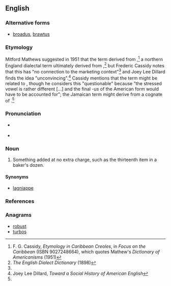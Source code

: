 ==English==

===Alternative forms===
* [[broadus]], [[brawtus]]

===Etymology===
Mitford Mathews suggested in 1951 that the term derived from {{m|en||brot|scrap(s), small amount(s)}},<ref name="Cassidy">F. G. Cassidy, ''Etymology in Caribbean Creoles'', in ''Focus on the Caribbean'' (ISBN 9027248664), which quotes Mathew's ''Dictionary of Americanisms'' (1951)</ref> a northern England dialectal term ultimately derived from {{etyl|ang|-}} {{m|ang|brēotan}},<ref>''The English Dialect Dictionary'' (1898)</ref> but Frederic Cassidy notes that this has "no connection to the marketing context"<ref name="Cassidy"/> and Joey Lee Dillard finds the idea "unconvincing".<ref>Joey Lee Dillard, ''Toward a Social History of American English''</ref> Cassidy mentions that the term might be related to {{etyl|jam|-}} {{m|jam|braata||little extra given by a seller to a buyer}}, though he considers this "questionable" because "the stressed vowel is rather different [...] and the final ''-us'' of the American form would have to be accounted for"; the Jamaican term might derive from a {{etyl|es|-}} cognate of {{etyl|pt|-}} {{m|pt|barato||favour}}.<ref name="Cassidy"/>
<!--
Possibly from {{etyl|grc|en}} {{term|βρωτός||lang=grc|tr=brōtós|edible}}.
Says who?
: {{etystub|en|I don't really believe this Grc ety. African origin ? connection with [[brotts]] UK dialect ? evidence or authority would be nice.}}
-->

===Pronunciation===
* {{a|UK}} {{IPA|/ˈbɹəʊ.təs/|lang=en}}
* {{a|US}} {{IPA|/ˈbɹoʊ.təs/|lang=en}}

===Noun===
{{en-noun|es}}

# {{lb|en|dialectal|chiefly|Southern US}} Something added at no extra charge, such as the thirteenth item in a baker's dozen.

====Synonyms====
* {{sense|something added at no extra charge}} [[lagniappe]]

===References===
<references/>

===Anagrams===
* [[robust#English|robust]]
* [[turbos#English|turbos]]